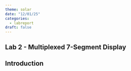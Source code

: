 ```yaml
---
theme: solar
date: "12/01/25"
categories:
  - labreport
draft: false
---
```

## Lab 2 - Multiplexed 7-Segment Display

## Introduction
